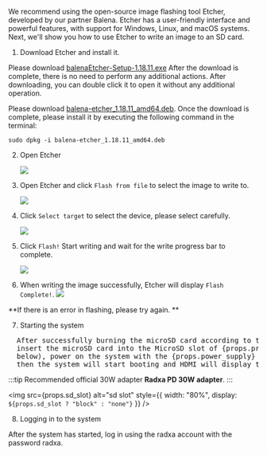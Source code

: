 
We recommend using the open-source image flashing tool Etcher, developed by our partner Balena. Etcher has a user-friendly interface and powerful features, with support for Windows, Linux, and macOS systems. Next, we'll show you how to use Etcher to write an image to an SD card.

1. Download Etcher and install it.

<Tabs queryString="Platform">
<TabItem value="Windows">

Please download [balenaEtcher-Setup-1.18.11.exe](https://github.com/balena-io/etcher/releases/download/v1.18.11/balenaEtcher-Setup-1.18.11.exe) After the download is complete, there is no need to perform any additional actions. After downloading, you can double click it to open it without any additional operation.

</TabItem>
<TabItem value="Linux">

Please download [balena-etcher_1.18.11_amd64.deb](https://github.com/balena-io/etcher/releases/download/v1.19.16/balena-etcher_1.19.16_amd64.deb). Once the download is complete, please install it by executing the following command in the terminal:

```
sudo dpkg -i balena-etcher_1.18.11_amd64.deb
```

</TabItem>
</Tabs>

2. Open Etcher

   <Image
     src="/img/common/etcher/#model#-step2.webp"
     model={props.model}
     fallback="rock5a"
   />

3. Open Etcher and click `Flash from file` to select the image to write to.

   <Image
     src="/img/common/etcher/#model#-step2.webp"
     model={props.model}
     fallback="rock5a"
   />

4. Click `Select target` to select the device, please select carefully.

   <Image
     src="/img/common/etcher/#model#-step3.webp"
     model={props.model}
     fallback="rock5a"
   />

5. Click `Flash!` Start writing and wait for the write progress bar to complete.

   <Image
     src="/img/common/etcher/#model#-step4.webp"
     model={props.model}
     fallback="rock5a"
   />

6. When writing the image successfully, Etcher will display `Flash Complete!`.
   <Image
     src="/img/common/etcher/#model#-step5.webp"
     model={props.model}
     fallback="rock5a"
   />

**If there is an error in flashing, please try again. **

7. Starting the system

<pre>
  After successfully burning the microSD card according to the above steps,
  insert the microSD card into the MicroSD slot of {props.product}(as shown
  below), power on the system with the {props.power_supply} power adapter, and
  then the system will start booting and HDMI will display the desktop.
</pre>

<div style={{display: `${props.pwr_tip ?"block": "none"}`}}>

:::tip
Recommended official 30W adapter **Radxa PD 30W adapter**.
:::

</div>

<img
  src={props.sd_slot}
  alt="sd slot"
  style={{ width: "80%", display: `${props.sd_slot ? "block" : "none"}` }}
/>

8. Logging in to the system

After the system has started, log in using the radxa account with the password radxa.
